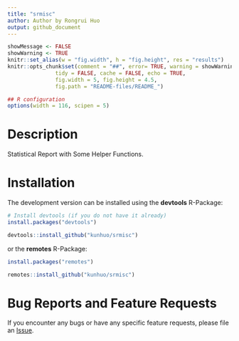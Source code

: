 ```yaml
---
title: "srmisc"
author: Author by Rongrui Huo
output: github_document
---
```



```r
showMessage <- FALSE
showWarning <- TRUE
knitr::set_alias(w = "fig.width", h = "fig.height", res = "results")
knitr::opts_chunk$set(comment = "##", error= TRUE, warning = showWarning, message = showMessage,
               tidy = FALSE, cache = FALSE, echo = TRUE,
               fig.width = 5, fig.height = 4.5,
               fig.path = "README-files/README_")

## R configuration
options(width = 116, scipen = 5)
```

# Description

Statistical Report with Some Helper Functions.

# Installation

The development version can be installed using the **devtools** R-Package:
```r
# Install devtools (if you do not have it already)
install.packages("devtools")

devtools::install_github("kunhuo/srmisc")
```

or the **remotes** R-Package:
```r
install.packages("remotes")

remotes::install_github("kunhuo/srmisc")
```

# Bug Reports and Feature Requests

If you encounter any bugs or have any specific feature requests, please file an [Issue](https://github.com/KunHuo/srmisc/issues).
